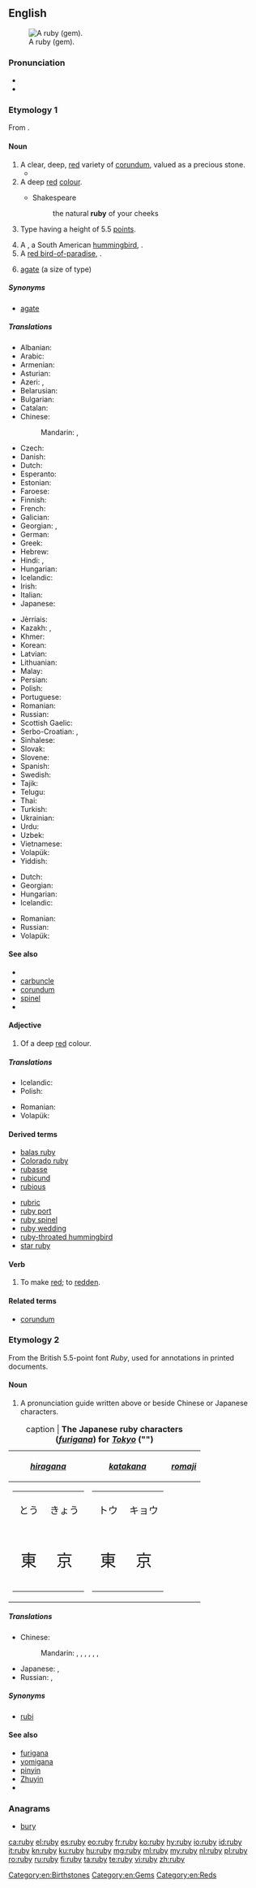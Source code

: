 {{also|Ruby}}
==English==
{{wikipedia}}
[[Image:Ruby cristal.jpg|thumb|A ruby (gem).]]

===Pronunciation===
* {{IPA|['ɹuːbi]|lang=en}}
* {{rhymes|uːbi|lang=en}}

===Etymology 1===
From {{etyl|la|en}} {{term|rubeus||red|lang=la}}.

====Noun====
{{en-noun|rubies}}

# A clear, deep, [[red]] variety of [[corundum]], valued as a precious stone.
#* {{quote-magazine|date=2012-03
|author=Lee A. Groat
|title=Gemstones
|volume=100|issue=2|page=128
|magazine={{w|American Scientist}}
|url=http://www.americanscientist.org/issues/feature/2012/2/gemstones
|passage=Although there are dozens of different types of gems, among the best known and most important are diamond, '''ruby''' and sapphire, emerald and other gem forms of the mineral beryl, chrysoberyl, tanzanite, tsavorite, topaz and jade.}}
# A deep [[red]] [[colour]].
#: {{color panel|E0115F}}
#* Shakespeare
#*: the natural '''ruby''' of your cheeks
# {{context|typesetting|British|lang=en}} Type having a height of 5.5 [[points]].
# A {{vern|ruby hummer}}, a South American [[hummingbird]], {{taxlink|Clytolaema rubricauda|species|noshow=1}}.
# A [[red bird-of-paradise]], {{taxlink|Paradisaea rubra|species|noshow=1}}.
# {{context|printing|lang=en}} [[agate]] (a size of type)

=====Synonyms=====
* {{sense|typesetting}} [[agate]] {{qualifier|US}}

=====Translations=====
{{trans-top|type of gem}}
* Albanian: {{t|sq|rubin|m}}
* Arabic: {{t|ar|ياقوت|m|tr=yāqūt}}
* Armenian: {{t|hy|սուտակ|tr=sutak}}
* Asturian: {{t|ast|rubín|m}}
* Azeri: {{t+|az|yaqut}}, {{t|az|rubin}}
* Belarusian: {{t|be|рубі́н|m|sc=Cyrl}}
* Bulgarian: {{t+|bg|руби́н|m|sc=Cyrl}}
* Catalan: {{t+|ca|robí|m}}
* Chinese:
*: Mandarin: {{t|cmn|紅寶石|sc=Hani}}, {{t+|cmn|红宝石|tr=hóngbǎoshí|sc=Hani}}
* Czech: {{t+|cs|rubín|m}}
* Danish: {{t|da|rubin|c}}
* Dutch: {{t+|nl|robijn|m|n}}
* Esperanto: {{t+|eo|rubeno}}
* Estonian: {{t|et|rubiin}}
* Faroese: {{t|fo|rubinur|m}}
* Finnish: {{t+|fi|rubiini}}
* French: {{t+|fr|rubis|m}}
* Galician: {{t|gl|rubí|m}}
* Georgian: {{t|ka|ლალი|sc=Geor}}, {{t+|ka|ბადახში|sc=Geor}}
* German: {{t+|de|Rubin|m}}
* Greek: {{t+|el|ρουμπίνι|n|tr=roumpíni}}
* Hebrew: {{t+|he|אֹדֶם|m|tr=ódem}}
* Hindi: {{t|hi|माणिक्य|tr=māṇikya|sc=Deva}}, {{t|hi|याकूत|tr=yāqūt|sc=Deva}}
* Hungarian: {{t+|hu|rubin}}
* Icelandic: {{t|is|rúbín|m}}
* Irish: {{t|ga|rúibín|m}}
* Italian: {{t+|it|rubino|m}}
* Japanese: {{t|ja|ルビー|tr=rubī}}
{{trans-mid}}
* Jèrriais: {{t|roa-jer|rubis|m}}
* Kazakh: {{t|kk|рубин|sc=Cyrl}}, {{t|kk|лағыл|sc=Cyrl}}
* Khmer: {{t|km|ត្បូងទទឹម|tr=tboong tɔtɨm|sc=Khmr}}
* Korean: {{t+|ko|루비|tr=rubi|sc=Kore}}
* Latvian: {{t|lv|rubīns|m}}
* Lithuanian: {{t|lt|rubinas|m}}
* Malay: {{t|ms|delima}}
* Persian: {{t+|fa|یاقوت|tr=yâqut}}
* Polish: {{t+|pl|rubin|m}}
* Portuguese: {{t+|pt|rubi|m}}
* Romanian: {{t+|ro|rubin}}
* Russian: {{t+|ru|рубин|m|tr=rubín}}
* Scottish Gaelic: {{t|gd|rubaidh}}
* Serbo-Croatian: {{t|sh|рубин|m|sc=Cyrl}}, {{t+|sh|rubin|m}}
* Sinhalese: {{t|si|රතුකැට|sc=Sinh}}
* Slovak: {{t|sk|rubín|m}}
* Slovene: {{t+|sl|rubin|m}}
* Spanish: {{t+|es|rubí|m}}
* Swedish: {{t+|sv|rubin|c}}
* Tajik: {{t|tg|ёқут|sc=Cyrl}}
* Telugu: {{t+|te|కెంపు}}
* Thai: {{t|th|ทับทิม|tr=táp-tim|sc=Thai}}
* Turkish: {{t+|tr|yakut}}
* Ukrainian: {{t|uk|рубі́н|m|sc=Cyrl}}
* Urdu: {{t|ur|ياقوت|tr=yāqūt|sc=ur-Arab}}
* Uzbek: {{t|uz|еqut}}
* Vietnamese: {{t|vi|hồng ngọc}}
* Volapük: {{t|vo|rubain}}
* Yiddish: {{t|yi|רובין|m|tr=rubin|sc=Hebr}}
{{trans-bottom}}

{{trans-top|colour}}
* Dutch: {{t+|nl|robijnrood}}
* Georgian: {{t|ka|წითელი ფერი|tr=cit'eli p'eri|sc=Geor}}
* Hungarian: {{t|hu|rubinvörös}}
* Icelandic: {{t|is|rúbínrauður|m}} {{qualifier|adjective}}
{{trans-mid}}
* Romanian: {{t+|ro|rubiniu}}
* Russian: {{t+|ru|рубиновый|tr=rubínovyj}}
* Volapük: {{t|vo|rubainaköl}}
{{trans-bottom}}

{{trans-top|size of typeface}}
{{trans-mid}}
{{trans-bottom}}

{{trans-top|hummingbird}}
{{trans-mid}}
{{trans-bottom}}

====See also====
* {{list:reds/en}}
* [[carbuncle]]
* [[corundum]]
* [[spinel]]
* {{pedialite|Ruby}}

====Adjective====
{{en-adj}}

# Of a deep [[red]] colour.

=====Translations=====
{{trans-top|colour}}
* Icelandic: {{t|is|rúbínrauður}}
* Polish: {{t|pl|rubinowy}}
{{trans-mid}}
* Romanian: {{t+|ro|rubiniu}}
* Volapük: {{t|vo|rubainakölik}}
{{trans-bottom}}

====Derived terms====
{{top2}}
* [[balas ruby]]
* [[Colorado ruby]]
* [[rubasse]]
* [[rubicund]]
* [[rubious]]
{{mid2}}
* [[rubric]]
* [[ruby port]]
* [[ruby spinel]]
* [[ruby wedding]]
* [[ruby-throated hummingbird]]
* [[star ruby]]
{{bottom}}

====Verb====
{{en-verb|rubies|rubying|rubied}}

# {{context|transitive|poetic|lang=en}} To make [[red]]; to [[redden]].
#: {{rfquotek|Alexander Pope}}

====Related terms====
* [[corundum]]

===Etymology 2===
From the British 5.5-point font ''Ruby'', used for annotations in printed documents.

====Noun====
{{en-noun|rubies}}

# A pronunciation guide written above or beside Chinese or Japanese characters.

{| border="1" cellpadding="5" align="center"
|+caption | '''The Japanese ruby characters (''[[furigana]]'') for ''[[Tokyo]]'' ("{{lang|ja|東京}}")'''
|-
! ''[[hiragana]]''
! ''[[katakana]]''
! ''[[romaji]]''
|-
|
{| border="0" cellpadding="2" cellspacing="0"
|-
| style="text-align: center; font-size: 120%" lang="ja" | とう
| style="text-align: center; font-size: 120%" lang="ja" | きょう
|-
| style="text-align: center; font-size: 200%" lang="ja" | 東
| style="text-align: center; font-size: 200%" lang="ja" | 京
|}
|
{| border="0" cellpadding="2" cellspacing="0"
|-
| style="text-align: center; font-size: 120%" lang="ja" | トウ
| style="text-align: center; font-size: 120%" lang="ja" | キョウ
|-
| style="text-align: center; font-size: 200%" lang="ja" | 東
| style="text-align: center; font-size: 200%" lang="ja" | 京
|}
|
{| border="0" cellpadding="2" cellspacing="0"
|-
|-
| style="text-align: center; font-size: 120%" | tō
| style="text-align: center; font-size: 120%" | kyō
|-
| style="text-align: center; font-size: 200%" lang="ja" | 東
| style="text-align: center; font-size: 200%" lang="ja" | 京
|}
|}

=====Translations=====
{{trans-top|pronunciation guide}}
* Chinese:
*: Mandarin: {{t|cmn|旁註標記|sc=Hani}}, {{t|cmn|旁注标记|tr=pángzhù biāojì|sc=Hani}}, {{t|cmn|註音標示|sc=Hani}}, {{t|cmn|注音标示|tr=zhùyīn biāoshì|sc=Hani}}, {{t|cmn|加註音|sc=Hani}}, {{t|cmn|加注音|tr=jiāzhùyīn|sc=Hani}}, {{t+|cmn|ruby|sc=Latn}}
{{trans-mid}}
* Japanese: {{t|ja|振り仮名|tr=ふりがな, furigana}}, {{t+|ja|ルビ|tr=rubi}}
* Russian: {{t+|ru|агат|m|tr=agát}}, {{qualifier|indeclinable}} {{t|ru|руби|m|tr=rúbi}}
{{trans-bottom}}

=====Synonyms=====
* [[rubi]]

====See also====
* [[furigana]]
* [[yomigana]]
* [[pinyin]]
* [[Zhuyin]]
* {{pedialite|Ruby characters}}

===Anagrams===
* [[bury]]

[[Category:en:Birthstones]]
[[Category:en:Gems]]
[[Category:en:Reds]]

[[ca:ruby]]
[[el:ruby]]
[[es:ruby]]
[[eo:ruby]]
[[fr:ruby]]
[[ko:ruby]]
[[hy:ruby]]
[[io:ruby]]
[[id:ruby]]
[[it:ruby]]
[[kn:ruby]]
[[ku:ruby]]
[[hu:ruby]]
[[mg:ruby]]
[[ml:ruby]]
[[my:ruby]]
[[nl:ruby]]
[[pl:ruby]]
[[ro:ruby]]
[[ru:ruby]]
[[fi:ruby]]
[[ta:ruby]]
[[te:ruby]]
[[vi:ruby]]
[[zh:ruby]]